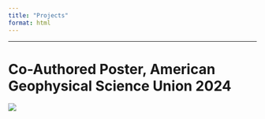 ```yaml
---
title: "Projects"
format: html
---
```


---

# Co-Authored Poster, American Geophysical Science Union 2024

![](AGU_Poster.png)
